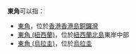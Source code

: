 '''東角'''可以指：
*[[東角|東角]]，位於[[香港|香港]][[香港島|香港島]][[銅鑼灣|銅鑼灣]]
*[[東角_(紐西蘭)|東角 (紐西蘭)]]，位於[[新西兰|紐西蘭]][[北島_(紐西蘭)|北島]]東岸中部
*[[東角_(烏拉圭)|東角 (烏拉圭)]]，位於[[乌拉圭|烏拉圭]]

{{disambig|D|Cat=二字地名消歧义}}
